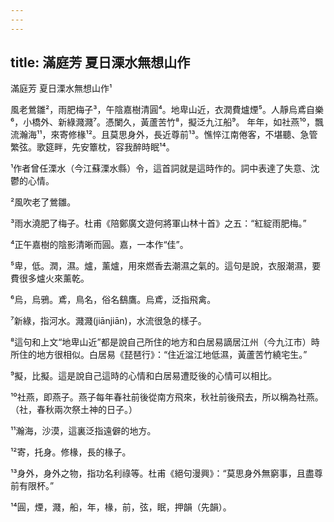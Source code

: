 ```yaml
---
---
---
```

title: 滿庭芳 夏日溧水無想山作
---




滿庭芳 夏日溧水無想山作¹

風老鶯雛²，雨肥梅子³，午陰嘉樹清圓⁴。地卑山近，衣潤費爐煙⁵。人靜烏鳶自樂⁶，小橋外、新綠濺濺⁷。憑闌久，黃蘆苦竹⁸，擬泛九江船⁹。 年年，如社燕¹⁰，飄流瀚海¹¹，來寄修椽¹²。且莫思身外，長近尊前¹³。憔悴江南倦客，不堪聽、急管繁弦。歌筵畔，先安簟枕，容我醉時眠¹⁴。

¹作者曾任溧水（今江蘇溧水縣）令，這首詞就是這時作的。詞中表達了失意、沈鬱的心情。

²風吹老了鶯雛。

³雨水澆肥了梅子。杜甫《陪鄭廣文遊何將軍山林十首》之五：“紅綻雨肥梅。”

⁴正午嘉樹的陰影清晰而圓。嘉，一本作“佳”。

⁵卑，低。潤，濕。爐，薰爐，用來燃香去潮濕之氣的。這句是說，衣服潮濕，要費很多爐火來薰乾。

⁶烏，烏鴉。鳶，鳥名，俗名鷂鷹。烏鳶，泛指飛禽。

⁷新綠，指河水。濺濺(jiānjiān)，水流很急的樣子。

⁸這句和上文“地卑山近”都是說自己所住的地方和白居易謫居江州（今九江市）時所住的地方很相似。白居易《琵琶行》：“住近湓江地低濕，黃蘆苦竹繞宅生。”

⁹擬，比擬。這是說自己這時的心情和白居易遭貶後的心情可以相比。

¹⁰社燕，即燕子。燕子每年春社前後從南方飛來，秋社前後飛去，所以稱為社燕。（社，春秋兩次祭土神的日子。）

¹¹瀚海，沙漠，這裏泛指遠僻的地方。

¹²寄，托身。修椽，長的椽子。

¹³身外，身外之物，指功名利祿等。杜甫《絕句漫興》：“莫思身外無窮事，且盡尊前有限杯。”

¹⁴圓，煙，濺，船，年，椽，前，弦，眠，押韻（先韻）。